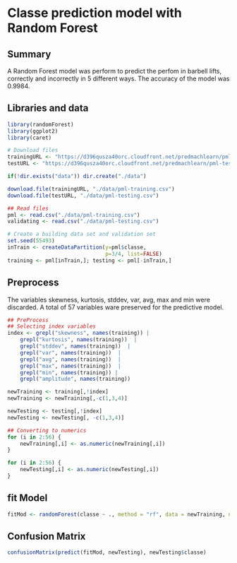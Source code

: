# Classe prediction model with Random Forest

## Summary
A Random Forest model was perform to predict the perfom in barbell lifts, correctly and incorrectly in 5 different ways. The accuracy of the model was 0.9984.

## Libraries and data
```r
library(randomForest)
library(ggplot2)
library(caret)

# Download files
trainingURL <- "https://d396qusza40orc.cloudfront.net/predmachlearn/pml-training.csv"
testURL <- "https://d396qusza40orc.cloudfront.net/predmachlearn/pml-testing.csv"

if(!dir.exists("data")) dir.create("./data")

download.file(trainingURL, "./data/pml-training.csv")
download.file(testURL, "./data/pml-testing.csv")

## Read files
pml <- read.csv("./data/pml-training.csv")
validating <- read.csv("./data/pml-testing.csv")

# Create a building data set and validation set
set.seed(55493)
inTrain <- createDataPartition(y=pml$classe,
                               p=3/4, list=FALSE)
training <- pml[inTrain,]; testing <- pml[-inTrain,]

```

## Preprocess
The variables skewness, kurtosis, stddev, var, avg, max and min were discarded. A total of 57 variables ware preserved for the predictive model. 
```r
## PreProcess
## Selecting index variables
index <- grepl("skewness", names(training)) |
    grepl("kurtosis", names(training))  |
    grepl("stddev", names(training))  |
    grepl("var", names(training))  |
    grepl("avg", names(training))  |
    grepl("max", names(training))  |
    grepl("min", names(training)) |
    grepl("amplitude", names(training))

newTraining <- training[,!index]
newTraining <- newTraining[,-c(1,3,4)]

newTesting <- testing[,!index]
newTesting <- newTesting[, -c(1,3,4)]

## Converting to numerics
for (i in 2:56) {
    newTraining[,i] <- as.numeric(newTraining[,i])
}

for (i in 2:56) {
    newTesting[,i] <- as.numeric(newTesting[,i])
}
```

## fit Model
```r
fitMod <- randomForest(classe ~ ., method = "rf", data = newTraining, ntree = 300)
```

## Confusion Matrix
```r
confusionMatrix(predict(fitMod, newTesting), newTesting$classe)
```
